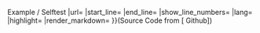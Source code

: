 <noinclude>
Example / Selftest
{{{{FULLPAGENAME}}|url=https://github.com/OpenSemanticLab/osw-python/blob/b83d590553231dcc74d849af7f40239ef43546e0/src/osw/core.py#L49-L61}}
<templatedata>
{
	"params": {
		"url": {
			"type": "url",
			"required": true,
			"suggested": true,
			"label": "Github (perma)link",
			"description": "When using line numbers (in the link or as parameter) use the permalink!",
			"example": "https://github.com/OpenSemanticLab/mediawiki-extensions-OpenSemanticLab/blob/ca3558f07d1eb90d504f8304ae0a93d8a3c2a85c/includes/OpenSemanticLab.php#L3-L12"
		},
		"start_line": {
			"type": "number",
			"label": "Start line",
			"description": "Start line of a sub-section of the file. Can also be specified in the link as #L3",
			"example": "3"
		},
		"end_line": {
			"type": "number",
			"label": "End line",
			"description": "Start line of a sub-section of the file. Can also be specified in the link as #L3-L12",
			"example": "12"
		},
		"show_line_numbers": {
			"type": "boolean",
			"label": "Show line numbers",
			"description": "If selected, line numbers are displayed",
			"autovalue": "0"
		},
		"lang": {
			"type": "string",
			"label": "Language",
			"description": "Language for the syntax highlighting. Auto-detected from the file suffix (e. g. \".py\") for some languages, defaults to \"text\".",
			"example": "python"
		},
		"highlight": {
			"type": "string",
			"label": "Highlighted lines",
			"description": "List of lines or line ranges to highlight. Line numbers are absolute and must be between start and end line of a block selection. Not supported with rendered markdown.",
			"example": "5,7,9-10",
			"suggested": true
		},
		"render_markdown": {
			"type": "boolean",
			"label": "Render markdown",
			"description": "If set, Markdown files (\".md\") are rendered instead of displaying the source text",
			"autovalue": "1"
		},
		"uuid": {
			"label": "UUID (auto-generated, should not be changed)",
			"type": "string",
			"autovalue": "{{subst:UUID}}",
			"required": true
		}
	},
	"format": "block",
	"description": "Embeds a source code block from github with syntax highlighting",
	"paramOrder": [
		"url",
		"start_line",
		"end_line",
		"show_line_numbers",
		"lang",
		"highlight",
		"render_markdown",
		"uuid"
	]
}
</templatedata>
</noinclude>

<includeonly>{{#invoke:Viewer/Github|code
|uuid={{{uuid|}}}
|url={{{url|}}}
|start_line={{{start_line|}}}
|end_line={{{end_line|}}}
|show_line_numbers={{{show_line_numbers|}}}
|lang={{{lang|}}}
|highlight={{{highlight|}}}
|render_markdown={{{render_markdown|}}}
}}(Source Code from [{{{url|}}} Github])</includeonly>
